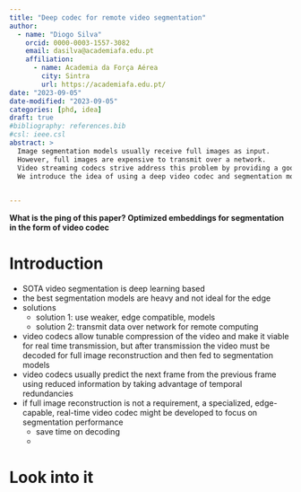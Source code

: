 ```yaml
---
title: "Deep codec for remote video segmentation"
author:
  - name: "Diogo Silva"
    orcid: 0000-0003-1557-3082
    email: dasilva@academiafa.edu.pt
    affiliation:
      - name: Academia da Força Aérea
        city: Sintra
        url: https://academiafa.edu.pt/
date: "2023-09-05"
date-modified: "2023-09-05"
categories: [phd, idea]
draft: true
#bibliography: references.bib
#csl: ieee.csl
abstract: >
  Image segmentation models usually receive full images as input.
  However, full images are expensive to transmit over a network.
  Video streaming codecs strive address this problem by providing a good balance between compression and image reconstruction.
  We introduce the idea of using a deep video codec and segmentation model pair, to optimize segmentation performance on remote compute, when good image reconstruction is not a target metric.

  
---
```



**What is the ping of this paper? Optimized embeddings for segmentation in the form of video codec**

# Introduction

- SOTA video segmentation is deep learning based
- the best segmentation models are heavy and not ideal for the edge
- solutions
  - solution 1: use weaker, edge compatible, models
  - solution 2: transmit data over network for remote computing
- video codecs allow tunable compression of the video and make it viable for real time transmission, but after transmission the video must be decoded for full image reconstruction and then fed to segmentation models
- video codecs usually predict the next frame from the previous frame using reduced information by taking advantage of temporal redundancies
- if full image reconstruction is not a requirement, a specialized, edge-capable, real-time video codec might be developed to focus on segmentation performance
  - save time on decoding
  - 



# Look into it